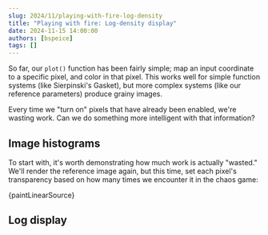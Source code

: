 ```yaml
---
slug: 2024/11/playing-with-fire-log-density
title: "Playing with fire: Log-density display"
date: 2024-11-15 14:00:00
authors: [bspeice]
tags: []
---
```


So far, our `plot()` function has been fairly simple; map an input coordinate
to a specific pixel, and color in that pixel.
This works well for simple function systems (like Sierpinski's Gasket),
but more complex systems (like our reference parameters) produce grainy images.

Every time we "turn on" pixels that have already been enabled, we're wasting work.
Can we do something more intelligent with that information?

<!-- truncate -->

## Image histograms

To start with, it's worth demonstrating how much work is actually "wasted."
We'll render the reference image again, but this time, set each pixel's transparency
based on how many times we encounter it in the chaos game:



<CodeBlock language="typescript">{paintLinearSource}</CodeBlock>


<Canvas><FlameHistogram quality={5} paintFn={paintLinear}/></Canvas>

## Log display


<Canvas><FlameHistogram quality={10} paintFn={paintLogarithmic}/></Canvas>
